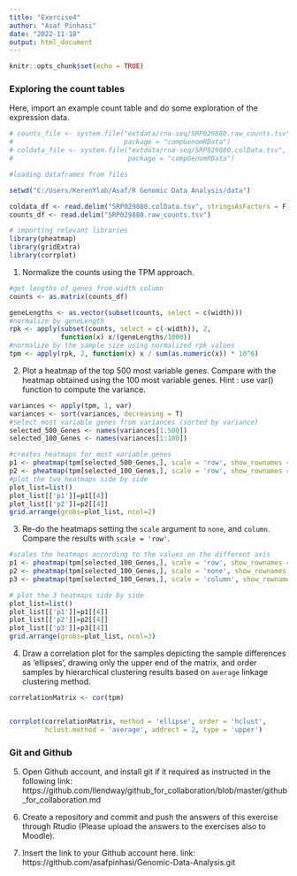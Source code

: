 ```yaml
---
title: "Exercise4"
author: "Asaf Pinhasi"
date: "2022-11-18"
output: html_document
---
```


```r
knitr::opts_chunk$set(echo = TRUE)
```

### Exploring the count tables

Here, import an example count table and do some exploration of the expression data. 

```r
# counts_file <- system.file("extdata/rna-seq/SRP029880.raw_counts.tsv",
#                            package = "compGenomRData")
# coldata_file <- system.file("extdata/rna-seq/SRP029880.colData.tsv", 
#                             package = "compGenomRData")

#loading dataframes from files

setwd("C:/Users/KerenYlab/Asaf/R Genomic Data Analysis/data")

coldata_df <- read.delim("SRP029880.colData.tsv", stringsAsFactors = F)
counts_df <- read.delim("SRP029880.raw_counts.tsv")

# importing relevant libraries
library(pheatmap)
library(gridExtra)
library(corrplot)
```

1. Normalize the counts using the TPM approach. 

```r
#get lengths of genes from width column
counts <- as.matrix(counts_df)

geneLengths <- as.vector(subset(counts, select = c(width)))
#normalize by geneLength
rpk <- apply(subset(counts, select = c(-width)), 2,
             function(x) x/(geneLengths/1000))
#normalize by the sample size using normalized rpk values
tpm <- apply(rpk, 2, function(x) x / sum(as.numeric(x)) * 10^6)
```

2. Plot a heatmap of the top 500 most variable genes. Compare with the heatmap obtained using the 100 most variable genes. Hint : use var() function to compute the variance. 

```r
variances <- apply(tpm, 1, var)
variances <- sort(variances, decreasing = T)
#select most variable genes from variances (sorted by variance)
selected_500_Genes <- names(variances[1:500])
selected_100_Genes <- names(variances[1:100])

#creates heatmaps for most variable genes
p1 <- pheatmap(tpm[selected_500_Genes,], scale = 'row', show_rownames = FALSE, main = "top 500 most variable")
p2 <- pheatmap(tpm[selected_100_Genes,], scale = 'row', show_rownames = FALSE, main = "top 100 most variable")
#plot the two heatmaps side by side
plot_list=list()
plot_list[['p1']]=p1[[4]]
plot_list[['p2']]=p2[[4]]
grid.arrange(grobs=plot_list, ncol=2)
```

3. Re-do the heatmaps setting the `scale` argument to `none`, and `column`. Compare the results with `scale = 'row'`.

```r
#scales the heatmaps according to the values on the different axis
p1 <- pheatmap(tpm[selected_100_Genes,], scale = 'row', show_rownames = FALSE, main = "scale = row", fontsize_col = 6)
p2 <- pheatmap(tpm[selected_100_Genes,], scale = 'none', show_rownames = FALSE, main = "scale = none", fontsize_col = 6)
p3 <- pheatmap(tpm[selected_100_Genes,], scale = 'column', show_rownames = FALSE, main = "scale = column", fontsize_col = 6)
```
```r
# plot the 3 heatmaps side by side
plot_list=list()
plot_list[['p1']]=p1[[4]]
plot_list[['p2']]=p2[[4]]
plot_list[['p3']]=p3[[4]]
grid.arrange(grobs=plot_list, ncol=3)
```

4. Draw a correlation plot for the samples depicting the sample differences as 'ellipses', drawing only the upper end of the matrix, and order samples by hierarchical clustering results based on `average` linkage clustering method. 
```r
correlationMatrix <- cor(tpm)


corrplot(correlationMatrix, method = 'ellipse', order = 'hclust',
         hclust.method = 'average', addrect = 2, type = 'upper')
```

### Git and Github

5. Open Github account, and install git if it required as instructed in the following link: https://github.com/llendway/github_for_collaboration/blob/master/github_for_collaboration.md

6. Create a repository and commit and push the answers of this exercise through Rtudio (Please upload the answers to the exercises also to Moodle).

7. Insert the link to your Github account here.
link:
https://github.com/asafpinhasi/Genomic-Data-Analysis.git